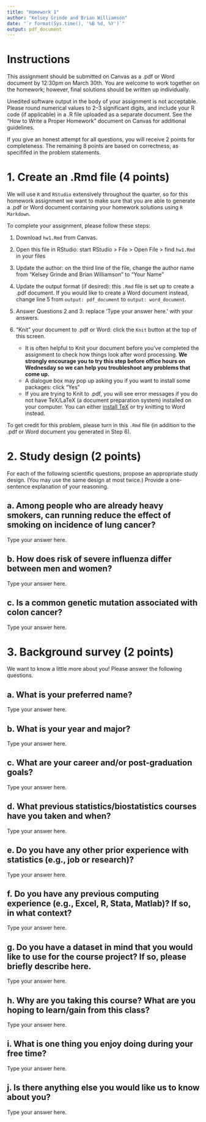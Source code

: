 ---
title: "Homework 1"
author: "Kelsey Grinde and Brian Williamson"
date: "`r format(Sys.time(), '%B %d, %Y')`"
output: pdf_document
---

# Instructions

This assignment should be submitted on Canvas as a .pdf or Word document by 12:30pm on March 30th. You are welcome to work together on the homework; however, final solutions should be written up individually. 

Unedited software output in the body of your assignment is not acceptable. Please round numerical values to 2--3 significant digits, and include your R code (if applicable) in a .R file uploaded as a separate document. See the "How to Write a Proper Homework" document on Canvas for additional guidelines.  

If you give an honest attempt for all questions, you will receive 2 points for completeness. The remaining 8 points are based on correctness, as specififed in the problem statements.


# 1. Create an .Rmd file (4 points)

We will use `R` and `RStudio` extensively throughout the quarter, so for this homework assignment we want to make sure that you are able to generate a .pdf or Word document containing your homework solutions using `R Markdown`. 

To complete your assignment, please follow these steps: 

1. Download `hw1.Rmd` from Canvas.

2. Open this file in RStudio: start RStudio > File > Open File > find `hw1.Rmd` in your files

3. Update the author: on the third line of the file, change the author name from "Kelsey Grinde and Brian Williamson" to "Your Name"

4. Update the output format (if desired): this `.Rmd` file is set up to create a .pdf document. If you would like to create a Word document instead, change line 5 from `output: pdf_document` to `output: word_document`.

5. Answer Questions 2 and 3: replace 'Type your answer here.' with your answers.

6. "Knit" your document to .pdf or Word: click the `Knit` button at the top of this screen. 
    - It is often helpful to Knit your document before you've completed the assignment to check how things look after word processing. **We strongly encourage you to try this step before office hours on Wednesday so we can help you troubleshoot any problems that come up.**
    - A dialogue box may pop up asking you if you want to install some packages: click "Yes"
    - If you are trying to Knit to .pdf, you will see error messages if you do not have TeX/LaTeX (a document preparation system) installed on your computer. You can either [install TeX](https://www.latex-project.org/get/#tex-distributions) or try knitting to Word instead.

To get credit for this problem, please turn in this `.Rmd` file (in addition to the .pdf or Word document you generated in Step 6). 



\newpage

# 2. Study design (2 points)

For each of the following scientific questions, propose an appropriate study design. (You may use the same design at most twice.) Provide a one-sentence explanation of your reasoning. 

## a. Among people who are already heavy smokers, can running reduce the effect of smoking on incidence of lung cancer? 

Type your answer here.

## b.	How does risk of severe influenza differ between men and women?

Type your answer here.

## c. Is a common genetic mutation associated with colon cancer? 

Type your answer here.




\newpage

# 3. Background survey (2 points)

We want to know a little more about you! Please answer the following questions. 

## a. What is your preferred name?

Type your answer here.

## b. What is your year and major?

Type your answer here.

## c. What are your career and/or post-graduation goals? 

Type your answer here.

## d. What previous statistics/biostatistics courses have you taken and when? 

Type your answer here.

## e. Do you have any other prior experience with statistics (e.g., job or research)?

Type your answer here.

## f. Do you have any previous computing experience (e.g., Excel, R, Stata, Matlab)? If so, in what context?

Type your answer here.

## g. Do you have a dataset in mind that you would like to use for the course project? If so, please briefly describe here. 

Type your answer here.

## h. Why are you taking this course? What are you hoping to learn/gain from this class? 

Type your answer here.

## i. What is one thing you enjoy doing during your free time?

Type your answer here.

## j. Is there anything else you would like us to know about you?

Type your answer here.

